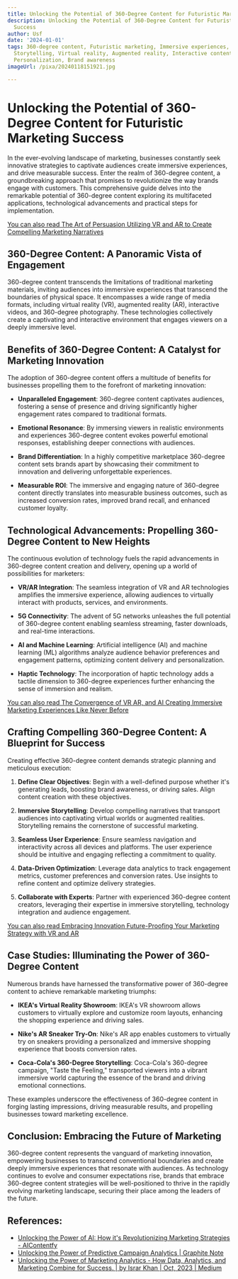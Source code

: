 ```yaml
---
title: Unlocking the Potential of 360-Degree Content for Futuristic Marketing Success
description: Unlocking the Potential of 360-Degree Content for Futuristic Marketing
  Success
author: Usf
date: '2024-01-01'
tags: 360-degree content, Futuristic marketing, Immersive experiences, Customer engagement,
  Storytelling, Virtual reality, Augmented reality, Interactive content, Data analytics,
  Personalization, Brand awareness
imageUrl: /pixa/20240118151921.jpg

---
```

# Unlocking the Potential of 360-Degree Content for  Futuristic Marketing Success

In the ever-evolving landscape  of marketing, businesses constantly seek innovative strategies to  captivate audiences create  immersive experiences, and drive measurable success. Enter the realm of 360-degree content, a groundbreaking approach that promises to revolutionize the way brands engage with customers. This comprehensive guide delves into the remarkable potential of 360-degree content exploring its multifaceted  applications, technological advancements and practical steps for implementation.

[You can also read The Art of Persuasion Utilizing  VR and AR to Create Compelling Marketing Narratives](The%20Art%20of%20Persuasion%20Utilizing%20VR%20and%20AR%20to%20Create%20Compelling%20Marketing%20Narratives)


## 360-Degree Content: A Panoramic  Vista of Engagement

360-degree content transcends the limitations of traditional marketing materials, inviting audiences  into immersive experiences that transcend  the boundaries of physical space.  It encompasses a wide range of media formats, including virtual reality (VR),  augmented reality (AR), interactive videos, and 360-degree photography. These technologies collectively create a captivating and interactive environment that engages viewers on a deeply immersive  level.

## Benefits of 360-Degree Content: A Catalyst for Marketing Innovation

The adoption of 360-degree  content  offers a multitude of benefits for businesses  propelling them to the forefront of marketing innovation:

- **Unparalleled Engagement**: 360-degree content captivates  audiences, fostering a sense of presence and driving significantly higher engagement rates compared to traditional formats.

- **Emotional Resonance**: By immersing viewers in realistic environments and experiences 360-degree content evokes  powerful emotional responses, establishing deeper connections with audiences.

- **Brand Differentiation**: In a highly  competitive marketplace 360-degree content  sets brands apart by showcasing their commitment to innovation and delivering unforgettable experiences.

- **Measurable  ROI**: The immersive and engaging nature of 360-degree content directly translates into measurable business outcomes, such  as increased conversion rates,  improved brand recall, and enhanced customer loyalty.

## Technological Advancements: Propelling  360-Degree  Content to New  Heights

The continuous evolution of technology fuels the rapid advancements  in 360-degree content creation and delivery, opening up a world of  possibilities for marketers:

- **VR/AR Integration**: The seamless integration of VR and AR technologies amplifies the  immersive experience, allowing audiences to virtually interact with  products, services, and environments.

- **5G Connectivity**: The advent of 5G networks unleashes the  full potential of 360-degree content  enabling seamless streaming, faster downloads, and real-time interactions.

- **AI and Machine Learning**: Artificial intelligence  (AI) and machine learning (ML) algorithms analyze audience behavior preferences  and engagement patterns, optimizing content delivery and personalization.

- **Haptic Technology**:  The  incorporation of haptic technology adds a tactile dimension to 360-degree experiences further enhancing the sense of immersion and realism.

[You  can also read The Convergence  of VR AR, and AI Creating Immersive Marketing Experiences Like Never Before](The%20Convergence%20of%20VR%2C%20AR%2C%20and%20AI%20Creating%20Immersive%20Marketing%20Experiences%20Like%20Never%20Before)


## Crafting Compelling 360-Degree Content: A Blueprint for Success

Creating effective 360-degree content demands strategic planning and meticulous execution:

1. **Define Clear Objectives**: Begin with a well-defined purpose whether it's generating leads, boosting brand awareness, or  driving sales. Align content creation with these objectives.

2. **Immersive  Storytelling**:  Develop compelling narratives that transport audiences into captivating virtual worlds or augmented  realities. Storytelling remains  the  cornerstone of  successful marketing.

3.  **Seamless User Experience**:  Ensure seamless navigation and  interactivity across  all devices and platforms. The user experience should be intuitive and engaging reflecting a commitment to quality.

4.  **Data-Driven Optimization**: Leverage  data analytics to track engagement metrics, customer preferences and conversion rates. Use insights  to refine content and optimize delivery strategies.

5. **Collaborate with Experts**: Partner with experienced 360-degree content creators, leveraging their expertise in immersive storytelling, technology integration and  audience engagement.

[You can also read Embracing Innovation Future-Proofing  Your Marketing Strategy with VR and AR](Embracing%20Innovation%20Future-Proofing%20Your%20Marketing%20Strategy%20with%20VR%20and%20AR)


## Case Studies: Illuminating the  Power  of 360-Degree Content

Numerous brands have harnessed the transformative power of 360-degree content to achieve remarkable marketing triumphs:

- **IKEA's  Virtual Reality Showroom**: IKEA's VR showroom allows customers to virtually  explore and customize  room  layouts, enhancing the  shopping experience and driving sales.

- **Nike's AR Sneaker Try-On**: Nike's AR app enables customers to virtually try on sneakers providing a personalized and immersive shopping experience that boosts conversion rates.

- **Coca-Cola's 360-Degree Storytelling**: Coca-Cola's 360-degree campaign, "Taste the Feeling," transported viewers into a vibrant immersive world capturing the essence of the brand and driving emotional connections.

These examples underscore the effectiveness of  360-degree content in forging  lasting impressions, driving measurable results,  and  propelling businesses toward  marketing excellence.

## Conclusion: Embracing the  Future  of  Marketing

360-degree content represents the vanguard of marketing innovation, empowering  businesses to transcend conventional boundaries and create deeply  immersive experiences that resonate with audiences. As technology  continues to evolve and  consumer expectations rise, brands that embrace 360-degree content strategies will be well-positioned to thrive in  the rapidly evolving marketing landscape, securing their place among the leaders of the future.

## References:
- [Unlocking the Power of AI: How it's Revolutionizing Marketing Strategies - AIContentfy](https://aicontentfy.com/en/blog/unlocking-power-of-ai-how-its-revolutionizing-marketing-strategies)
- [Unlocking the Power of Predictive Campaign Analytics | Graphite Note](https://graphite-note.com/unlocking-the-power-of-predictive-campaign-analytics)
- [Unlocking the Power of Marketing Analytics - How Data, Analytics, and Marketing Combine for Success. | by Israr Khan | Oct, 2023 | Medium](https://realisrar.medium.com/unlocking-the-power-of-marketing-analytics-how-data-analytics-and-marketing-combine-for-success-aa46ce30c3a3)
